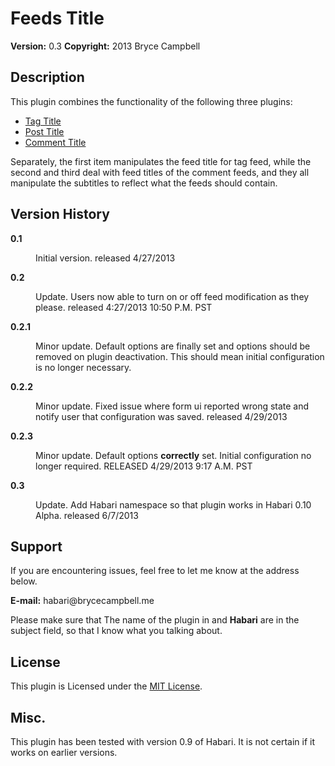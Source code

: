 = Feeds Title =
'''Version:''' 0.3
'''Copyright:''' 2013 Bryce Campbell

==Description== 

This plugin  combines the functionality of the following three plugins:

<ul>
<li>[https://github.com/bryceac/TagTitle Tag Title]</li>
<li>[https://github.com/bryceac/PostTitle Post Title]</li>
<li>[https://github.com/bryceac/CommentTitle Comment Title]</li>
</ul>

Separately, the first item manipulates the feed title for tag feed, while the second and third deal with feed titles of the comment feeds, and they all manipulate the subtitles to reflect what the feeds should contain.
== Version History ==

<dl>
<dt>'''0.1'''</dt><dd>Initial version. released 4/27/2013</dd>
<dt>'''0.2'''</dt><dd>Update. Users now able to turn on or off feed modification as they please. released 4:27/2013 10:50 P.M. PST</dd>
<dt>'''0.2.1'''</dt><dd>Minor update. Default options are finally set and options should be removed on plugin deactivation. This should mean initial configuration is no longer necessary.</dd>
<dt>'''0.2.2'''</dt><dd>Minor update. Fixed issue where form ui reported wrong state and notify user that configuration was saved. released 4/29/2013</dd>
<dt>'''0.2.3'''</dt><dd>Minor update. Default options '''correctly''' set. Initial configuration no longer required. RELEASED 4/29/2013 9:17 A.M. PST</dd>
<dt>'''0.3'''</dt><dd>Update. Add Habari namespace so that plugin works in Habari 0.10 Alpha. released 6/7/2013</dd>
</dl>

== Support ==

If you are encountering issues, feel free to let me know at the address below.

'''E-mail:''' habari@brycecampbell.me

Please make sure that The name of the plugin in and '''Habari''' are in the subject field, so that I know what you talking about.

== License ==

This plugin is Licensed under the [http://opensource.org/licenses/MIT MIT License].

== Misc. ==

This plugin has been tested with version 0.9 of Habari. It is not certain if it works on earlier versions.
